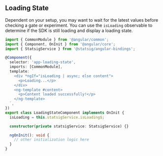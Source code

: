 ## Loading State

Dependent on your setup, you may want to wait for the latest values before checking a gate or experiment. 
You can use the `isLoading` observable to determine if the SDK is still loading and display a loading state.

```ts
import { CommonModule } from '@angular/common';
import { Component, OnInit } from '@angular/core';
import { StatsigService } from '@statsig/angular-bindings';

@Component({
  selector: 'app-loading-state',
  imports: [CommonModule],
  template: `
    <div *ngIf="isLoading | async; else content">
      <p>Loading...</p>
    </div>
    <ng-template #content>
      <p>Content loaded successfully!</p>
    </ng-template>
  `,
})
export class LoadingStateComponent implements OnInit {
  isLoading = this.statsigService.isLoading$;

  constructor(private statsigService: StatsigService) {}

  ngOnInit(): void {
    // other initialization logic here
  }
}
```

